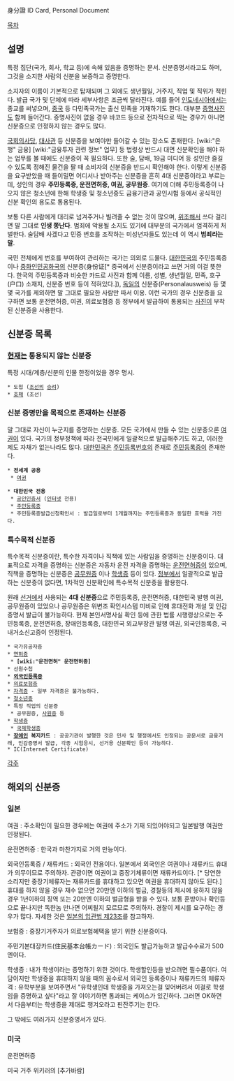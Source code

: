 身分證
ID Card, Personal Document

[[목차]]

== 설명 ==
특정 집단(국가, 회사, 학교 등)에 속해 있음을 증명하는 문서. 신분증명서라고도 하며, 그것을 소지한 사람의 신분을 보증하고 증명한다.

소지자의 이름이 기본적으로 탑재되며 그 외에도 생년월일, 거주지, 직업 및 직위가 적힌다. 발급 국가 및 단체에 따라 세부사항은 조금씩 달라진다. 예를 들어 [[인도네시아]]에서는 종교를 써넣으며, [[중국]] 등 다민족국가는 출신 민족을 기재하기도 한다. 대부분 [[증명사진]]도 함께 들어간다. 증명사진이 없을 경우 바코드 등으로 전자적으로 찍는 경우가 아니면 신분증으로 인정하지 않는 경우도 많다.

[[국회의사당]], [[대사관]] 등 신분증을 보여야만 들어갈 수 있는 장소도 존재한다. [wiki:"은행" 금융] [wiki:"금융투자 관련 정보" 업무] 등 법령상 반드시 대면 신분확인을 해야 하는 업무를 볼 때에도 신분증이 꼭 필요하다. 또한 술, 담배, 19금 미디어 등 성인만 즐길 수 있도록 정해진 물건을 팔 때 소비자의 신분증을 반드시 확인해야 한다. 이렇게 신분증을 요구받았을 때 들이밀면 어디서나 받아주는 신분증을 흔히 4대 신분증이라고 부르는데, 성인의 경우 '''주민등록증, 운전면허증, 여권, 공무원증'''. 여기에 더해 주민등록증이 나오지 않은 청소년에 한해 학생증 및 청소년증도 금융기관과 공인시험 등에서 공식적인 신분 확인의 용도로 통용된다.

보통 다른 사람에게 대리로 넘겨주거나 빌려줄 수 없는 것이 많으며, [[위조]]해서 쓰다 걸리면 말 그대로 '''인생 쫑난다'''. 범죄에 악용될 소지도 있기에 대부분의 국가에서 엄격하게 처벌한다. 술담배 사겠다고 민증 번호를 조작하는 미성년자들도 있는데 이 역시 '''범죄라는 말'''.

국민 전체에게 번호를 부여하여 관리하는 국가는 의외로 드물다. [[대한민국]]의 주민등록증이나 [[중화인민공화국]]의 신분증(身份证[* 중국에서 신분증이라고 쓰면 거의 이걸 뜻한다. 한국의 주민등록증과 비슷한 카드로 사진과 함께 이름, 성별, 생년월일, 민족, 호구(户口) 소재지, 신분증 번호 등이 적혀있다.]), [[독일]]의 신분증(Personalausweis) 등 몇몇 국가를 제외하면 말 그대로 필요한 사람만 따서 이용. 이런 국가의 경우 신분증을 요구하면 보통 운전면허증, 여권, 의료보험증 등 정부에서 발급하여 통용되는 [[사진]]이 부착된 신분증을 사용한다.

== 신분증 목록 ==
=== [[현재]]는 통용되지 않는 신분증 ===
특정 시대/계층/신분의 인물 한정이었을 경우 명시.

 * 도첩 ([[조선]]의 [[승려]])
 * [[호패]] (조선)

=== 신분 증명만을 목적으로 존재하는 신분증 ===
말 그대로 자신이 누군지를 증명하는 신분증. 모든 국가에서 만들 수 있는 신분증으론 [[여권]]이 있다. 국가의 정부정책에 따라 전국민에게 일괄적으로 발급해주기도 하고, 이러한 제도 자채가 없는나라도 많다. [[대한민국]]은 [[주민등록번호]]의 존재로 [[주민등록증]]이 존재한다.

 * '''전세계 공용'''
  * [[여권]]

 * '''대한민국 전용'''
  * [[공인인증서]] ([[인터넷]] 전용)
  * [[주민등록증]]
  * 주민등록증발급신청확인서 : 발급일로부터 1개월까지는 주민등록증과 동일한 효력을 가진다.

=== 특수목적 신분증 ===
특수목적 신분증이란, 특수한 자격이나 직책에 있는 사람임을 증명하는 신분증이다. 대표적으로 자격을 증명하는 신분증은 자동차 운전 자격을 증명하는 [[운전면허증]]이 있으며, 직책을 증명하는 신분증은 [[공무원증]] 이나 [[학생증]] 등이 있다. [[정부]]에서 일괄적으로 발급하는 신분증이 없다면, 1차적인 신분확인에 특수목적 신분증을 활용한다.

원래 [[선거]]에서 사용되는 '''4대 신분증'''으로 주민등록증, 운전면허증, 대한민국 발행 여권, 공무원증이 있었으나 공무원증은 위변조 확인시스템 미비로 인해 휴대전화 개설 및 인감증명서 발급이 불가능하다. 현재 본인서명사실 확인 등에 관한 법률 시행령상으로는 주민등록증, 운전면허증, 장애인등록증, 대한민국 외교부장관 발행 여권, 외국인등록증, 국내거소신고증이 인정된다.

 * 국가유공자증
 * [[면허증]]
  * '''[wiki:"운전면허" 운전면허증]'''
 * 선원수첩
 * '''[[외국인등록증]]'''
 * [[의료보험증]]
 * [[자격증]] - 일부 자격증은 불가능하다.
 * [[청소년증]]
 * 특정 직업의 신분증
  * 공무원증, [[사원증]] 등
 * [[학생증]]
  * [[국제학생증]]
 * '''[[장애인]] 복지카드''' : 공공기관이 발행한 것은 민사 및 행정에서도 인정되는 공문서로 금융거래, 인감증명서 발급, 각종 시험응시, 선거용 신분확인 등이 가능하다.
 * IC(Internet Certificate)

[[각주]]

== 해외의 신분증 ==
=== 일본 ===
여권 : 주소확인이 필요한 경우에는 여권에 주소가 기재 되있어야되고 일본발행 여권만 인정된다.

운전면허증 : 한국과 마찬가지로 거의 만능이다.

외국인등록증 / 재류카드 : 외국인 전용이다. 일본에서 외국인은 여권이나 재류카드 휴대가 의무이므로 주의하자. 관광이면 여권이고 중장기체류이면 재류카드이다. [* 당연한 소리지만 중장기체류자는 재류카드를 휴대하고 있으면 여권을 휴대하지 않아도 된다.]
휴대를 하지 않을 경우 재수 없으면 20만엔 이하의 벌금, 경찰등의 제시에 응하지 않을경우 1년이하의 징역 또는 20만엔 이하의 벌금형을 받을 수 있다. 보통 훈방이나 확인등으로 끝나지만 독한놈 만나면 어찌될지 모르므로 주의하자. 경찰이 제시를 요구하는 경우가 많다.
자세한 것은 [http://www.immi-moj.go.jp/tetuduki/zairyuu/ryoken.html 일본의 입관법 제23조]를 참고하자.

보험증 : 중장기거주자가 의료보험혜택을 받기 위한 신분증이다.

주민기본대장카드(住民基本台帳カード) : 외국인도 발급가능하고 발급수수료가 500엔이다.

학생증 : 내가 학생이라는 증명하기 위한 것이다. 학생할인등을 받으려면 필수품이다. 여담이지만 학생증을 휴대하지 않을 때의 꼼수로서 외국인 등록증이나 재류카드의 체류자격 : 유학부분을 보여주면서 "유학생인데 학생증을 가져오는걸 잊어버려서 이걸로 학생임을 증명하고 싶다"라고 잘 이야기하면 통과되는 케이스가 있긴하다. 그러면 OK하면서 다음부터는 학생증을 제대로 챙겨오라고 핀잔주기는 한다.

그 밖에도 여러가지 신분증명서가 있다.

=== 미국 ===
운전면허증

미국 거주 위키러의 [추가바람]
